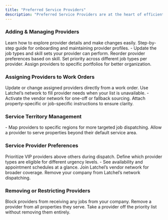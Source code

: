 ```yaml
---
title: "Preferred Service Providers"
description: "Preferred Service Providers are at the heart of efficient maintenance coordination in Latchel. This section will walk you through everything you need to manage your vendor relationships—from assigning providers to specific territories, customizing skill sets, and prioritizing who gets the first call, to adjusting provider instructions and accessing their calendars. Whether you're optimizing workflows or troubleshooting availability, these guides help you stay in control and ensure jobs go to the right people at the right time."
---
```


### **Adding & Managing Providers**

<Card title="Navigating Your Preferred Service Provider's Profile" icon="users-gear" iconType="duotone">
  Learn how to explore provider details and make changes easily.
</Card>

<CardGroup cols={2}>
  <Card title="How to Add & Manage Service Providers" icon="address-book" iconType="duotone">
    Step-by-step guide for onboarding and maintaining provider profiles.
  </Card>
  <Card title="How to Edit Service Provider Skills" icon="floppy-disk-pen" iconType="duotone">
    - Update the job types and skill sets your provider can perform.
  </Card>
  <Card title="How to Prioritize/Edit Service Providers With Their Skills" icon="screen-users" iconType="duotone">
    Reorder provider preferences based on skill.
  </Card>
  <Card title="How to Prioritize a Preferred Service Provider for Multiple Skills" icon="album-circle-user" iconType="duotone">
    Set priority across different job types per provider.
  </Card>
  <Card title="How to Add a Service Provider to a Portfolio" icon="image-portrait" iconType="duotone">
    Assign providers to specific portfolios for better organization.
  </Card>
</CardGroup>

### **Assigning Providers to Work Orders**

<CardGroup cols={2}>
  <Card title="How to Assign and Reassign Service Providers on Work Order" icon="building-user" iconType="duotone">
    Update or change assigned providers directly from a work order.
  </Card>
  <Card title="How to Assign a Latchel Contracted Network Service Provider" icon="file-user" iconType="duotone">
    Use Latchel’s network to fill provider needs when your list is unavailable.
  </Card>
  <Card title="Enabling Latchel Vendor Network Via Work Order" icon="house-person-leave" iconType="duotone">
    - Activate the vendor network for one-off or fallback sourcing.
  </Card>
  <Card title="How to Add or Update Service Provider Instructions on a Work Order" icon="album-collection-circle-user" iconType="duotone">
    Attach property-specific or job-specific instructions to ensure clarity.
  </Card>
</CardGroup>

### **Service Territory Management**

<CardGroup cols={2}>
  <Card title="How to Assign Service Provider to a Territory / Zip Code" icon="map-location-dot" iconType="duotone">
    - Map providers to specific regions for more targeted job dispatching.
  </Card>
  <Card title="How to Add a Service Provider to a Property that is Outside of an Assigned Territory / Zip Code" icon="route" iconType="duotone">
    Allow a provider to serve properties beyond their default service area.
  </Card>
</CardGroup>

### **Service Provider Preferences**

<CardGroup cols={2}>
  <Card title="How to Set Service Provider as a VIP Preferred Service Provider" icon="sparkles">
    Prioritize VIP providers above others during dispatch.
  </Card>
  <Card title="How To Specify If Your Service Provider Handles Emergencies, Non-Emergencies, Or Both" icon="sparkles">
    Define which provider types are eligible for different urgency levels.
  </Card>
  <Card title="How To View the Service Provider's Calendar" icon="sparkles">
    - See availability and appointment schedules at a glance.
  </Card>
  <Card title="How to Opt-In to the Latchel Contractor Network" icon="sparkles">
    Join Latchel’s vendor network for broader coverage.
  </Card>
  <Card title="How to Opt-Out of Latchel Contractor Network" icon="sparkles">
    Remove your company from Latchel’s network dispatching.
  </Card>
</CardGroup>

### **Removing or Restricting Providers**

<CardGroup cols={2}>
  <Card title="How To Blacklist a Service Provider" icon="sparkles">
    Block providers from receiving any jobs from your company.
  </Card>
  <Card title="How to Remove a Preferred Service Provider (Globally)" icon="sparkles">
    Remove a provider from all properties they serve.
  </Card>
  <Card title="How to Remove a Preferred Service Provider (Priority List)" icon="sparkles">
    Take a provider off the priority list without removing them entirely.
  </Card>
</CardGroup>